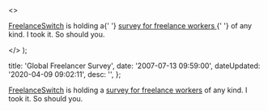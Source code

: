   <>
    <p>
      <a href="http&#58;//freelanceswitch.com/">FreelanceSwitch</a> is holding a{' '}
      <a href="http&#58;//freelanceswitch.com/unite">
        survey for freelance workers
      </a>{' '}
      of any kind. I took it. So should you.
    </p>
  </>
);


  title: 'Global Freelancer Survey',
  date: '2007-07-13 09:59:00',
  dateUpdated: '2020-04-09 09:02:11',
  desc: '',
};

[FreelanceSwitch](http://freelanceswitch.com/) is holding a [survey for freelance workers](http://freelanceswitch.com/unite) of any kind. I took it. So should you.
